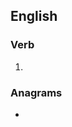 ==English==

===Verb===
{{head|en|verb form}}

# {{en-third-person singular of|tidy}}

===Anagrams===
* {{anagrams|en|a=deiist|distie|teiids}}
